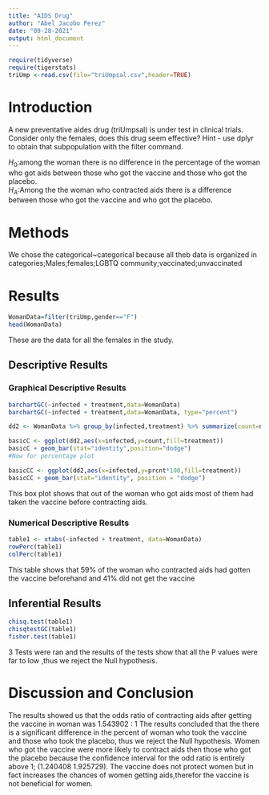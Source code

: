 ```yaml
---
title: "AIDS Drug"
author: "Abel Jacobo Perez"
date: "09-28-2021"
output: html_document
---
```


```r
require(tidyverse)
require(tigerstats)
triUmp <-read.csv(file="triUmpsal.csv",header=TRUE)
```

# Introduction

<!--In this section you explain what you are trying to show.  Where did the data come from?  What is the research or other question you are trying to answer?.  If you skimp in this section expect to be marked down in your grade. Paint a picture of the project a couple of paragraphs is expected!-->

A new  preventative aides drug (triUmpsal) is under test in clinical trials. Consider only the females, does this drug seem effective?  Hint - use dplyr to obtain that subpopulation with the filter command.


$H_0$:among the woman there is no difference in the percentage of the woman who got aids between those who got the vaccine and those who got the placebo.  
$H_A$:Among the the woman who contracted aids there is a difference between those who got the vaccine and who got the placebo.  

# Methods

<!--Decide on your methods:  use "variable analysis" or other appropriate descriptors.  Make sure to choose at least one graphical method and at least one numerical method. Discuss what data manipulations may be needed for example subsetting or other binning procedures and what sort of graphical displays and inferential tools will be used!-->

We chose the categorical~categorical because all theb data is organized in categories;Males;females;LGBTQ community;vaccinated;unvaccinated 

# Results

<!--Divide this section into two sub-sections:  One for your descriptive  results and one for your inferential results.!-->

```r
WomanData=filter(triUmp,gender=="F")
head(WomanData)
```

These are the data for all the females in the study.

## Descriptive Results

### Graphical Descriptive Results

<!--Graphical results here.  Make sure to show your code.  Provide appropriate labels for axes, giving units if possible, and provide a good title for the graph, too.  Use the graphical results to describe the patterns if any that exist in the data as focused toward the research question. Bottom line is to explain the features of the graph that are relevant to conforming or departing to what is expected by your null hypothesis !-->
```r
barchartGC(~infected + treatment,data=WomanData)
barchartGC(~infected + treatment,data=WomanData, type="percent")

```
```r
dd2 <- WomanData %>% group_by(infected,treatment) %>% summarize(count=n()) %>% mutate(prcnt=count/sum(count))

basicC <- ggplot(dd2,aes(x=infected,y=count,fill=treatment))
basicC + geom_bar(stat="identity",position="dodge")
#Now for percentage plot

basicCC <- ggplot(dd2,aes(x=infected,y=prcnt*100,fill=treatment)) 
basicCC + geom_bar(stat="identity", position = "dodge")
```

This box plot shows that out of the woman who got aids most of them had taken the vaccine before contracting aids.
  
### Numerical Descriptive Results

<!--Numerical results go here. Use the numerical results to describe the patterns if any that exist in the data as focused toward the research question!-->
```r
table1 <- xtabs(~infected + treatment, data=WomanData)
rowPerc(table1)
colPerc(table1)
```
This table shows that 59% of the woman who contracted aids had gotten the vaccine beforehand and 41% did not get the vaccine

## Inferential Results

<!--State hypothesis clearly.  Make sure your discussion of the inferential test covers all the aspects that the test output produces, such as test statistic, p-value etc.  Make a decision about the null hypothesis, explain the assumptions on which the selected test/procedure was based, and why the chosen procedure satisfys the assumptions and is appropriate to answer the research question!-->

```r
chisq.test(table1)
chisqtestGC(table1)
fisher.test(table1)
```
3 Tests were ran and the results of the tests show that all the P values were far to low ,thus we reject the Null hypothesis.


  
# Discussion and Conclusion

<!--Discussion and conclusion here.  If you found a relationship be sure to consider whether the relationship occurs because one of the variavbles causes the other, or whether they perhasps are related for some other reason.  Watch the chapter 6 videos from the GeorgeTown videos collection.!-->

The results showed us that the odds ratio of contracting aids after getting the vaccine in woman was 1.543902 : 1
The results concluded that the there is a significant difference in the percent of woman who took the vaccine and those who took the placebo, thus we reject the Null hypothesis. Women who got the vaccine were more likely to contract aids then those who got the placebo because the confidence interval for the odd ratio is entirely above 1; (1.240408 1.925729). The vaccine does not protect women but in fact increases the chances of women getting aids,therefor the vaccine is not beneficial for women. 
